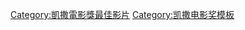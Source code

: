 {{Navbox
| name = 凱薩獎最佳影片獎
| title = [[凱薩獎最佳影片獎]]
| titlestyle = background:#EEDD82;
| state = {{{state|autocollapse}}}
| bodyclass = hlist
| groupstyle = width: 80px; text-align: center;background:#EEDD82
| group1 = 1976–1999
| list1 = 
* {{link-fr|老槍|Le Vieux Fusil}} (1976)
* {{link-fr|克蘭先生|Monsieur Klein}} (1977)
* [[天意]] (1978)
* {{link-fr|別人的錢|L'Argent des autres (film, 1978)}} (1979)
* [[黛絲姑娘]] (1980)
* {{link-fr|最後地下鐵|Le Dernier Métro}} (1981)
* {{link-fr|人類創世|La Guerre du feu (film, 1981)}} (1982)
* [[線民]] (1983)
* [[舞廳]]、{{link-fr|我們的愛情|À nos amours}} (1984)
* {{link-fr|皇牌雜差|Les Ripoux}} (1985)
* {{link-fr|三個奶爸一個娃|Trois hommes et un couffin}} (1986)
* {{link-fr|聖女泰蕾絲|Thérèse (film)}} (1987)
* {{link-fr|童年再見|Au revoir les enfants}} (1988)
* {{link-fr|羅丹與卡密|Camille Claudel (film)}} (1989)
* {{link-fr|美得過火|Trop belle pour toi}} (1990)
* [[大鼻子情聖]] (1991)
* {{link-fr|日出時讓悲傷終結|Tous les matins du monde (film)}} (1992)
* {{link-fr|夜夜夜狂|Les Nuits fauves}} (1993)
* [[吸菸/不吸菸]] (1994)
* {{link-fr|野戀|Les Roseaux sauvages}} (1995)
* [[恨 (1995年電影)|恨]] (1996)
* {{link-fr|荒誕無稽|Ridicule}} (1997)
* {{link-fr|法國香頌Di Da Di|On connaît la chanson}} (1998)
* {{link-fr|天使熱愛的生活|La Vie rêvée des anges}} (1999)

| group2 = 2000–2021
| list2 = 
* {{link-fr|巴黎飄雪|Vénus Beauté (Institut)}} (2000)
* {{link-fr|遇見百分百的巧合愛情|Le Goût des autres}} (2001)
* [[天使愛美麗|艾蜜莉的異想世界]] (2002)
* [[钢琴家 (电影)|戰地琴人]] (2003)
* [[野蛮人的入侵|老爸的單程車票]] (2004)
* {{link-fr|愛情躲貓貓|L'Esquive}} (2005)
* {{link-fr|我心遺忘的節奏|De battre mon cœur s'est arrêté}} (2006)
* [[查泰萊夫人]] (2007)
* {{link-fr|家傳秘方|La Graine et le Mulet}} (2008)
* {{link-fr|花落花開 (電影)|Séraphine (film)|花落花開}} (2009)
* [[大獄言家|-{zh:大獄言家;zh-hans:大狱言家;zh-hant:大獄言家;zh-cn:预言者;zh-hk:先知;zh-mo:先知;zh-sg:大狱言家;zh-tw:大獄言家;}-]] (2010)
* [[人神之間]] (2011)
* [[艺术家 (电影)|大藝術家]] (2012)
* [[爱 (法语电影)|愛‧慕]] (2013)
* [[男孩們和吉約姆|媽媽要我愛男人]] (2014)
* [[廷巴克图 (电影)|在地圖結束的地方]] (2015)
* [[法蒂玛 (2015年电影)|-{zh:親密告白;zh-hans:法蒂玛;zh-hant:親密告白;zh-cn:法蒂玛;zh-tw:親密告白;}-]] (2016)
* [[她的危險遊戲]] (2017)
* [[每分钟120击|BPM]] (2018)
* [[監護權爭戰|家戰]] (2019)
* [[悲慘世界 (2019年電影)|悲慘世界]] (2020)
* {{link-fr|蠢蛋告別式|Adieu les cons}} (2021)
}}<noinclude>
[[Category:凱撒電影獎最佳影片]]
{{collapsible option}}
[[Category:凯撒电影奖模板]]
</noinclude>
